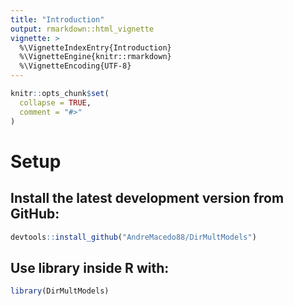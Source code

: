```yaml
---
title: "Introduction"
output: rmarkdown::html_vignette
vignette: >
  %\VignetteIndexEntry{Introduction}
  %\VignetteEngine{knitr::rmarkdown}
  %\VignetteEncoding{UTF-8}
---
```


```r
knitr::opts_chunk$set(
  collapse = TRUE,
  comment = "#>"
)
```

# Setup
## Install the latest development version from GitHub:
```r
devtools::install_github("AndreMacedo88/DirMultModels")
```

## Use library inside R with: 
```r
library(DirMultModels)
```
